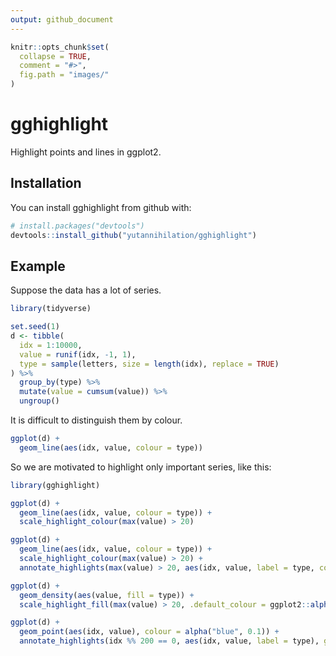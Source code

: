 ```yaml
---
output: github_document
---
```


<!-- README.md is generated from README.Rmd. Please edit that file -->

```r
knitr::opts_chunk$set(
  collapse = TRUE,
  comment = "#>",
  fig.path = "images/"
)
```

# gghighlight

Highlight points and lines in ggplot2.

## Installation

You can install gghighlight from github with:

```r
# install.packages("devtools")
devtools::install_github("yutannihilation/gghighlight")
```

## Example

Suppose the data has a lot of series.

```r
library(tidyverse)

set.seed(1)
d <- tibble(
  idx = 1:10000,
  value = runif(idx, -1, 1),
  type = sample(letters, size = length(idx), replace = TRUE)
) %>%
  group_by(type) %>%
  mutate(value = cumsum(value)) %>%
  ungroup()
```

It is difficult to distinguish them by colour.

```r
ggplot(d) +
  geom_line(aes(idx, value, colour = type))
```

So we are motivated to highlight only important series, like this:

```r
library(gghighlight)

ggplot(d) +
  geom_line(aes(idx, value, colour = type)) +
  scale_highlight_colour(max(value) > 20)
```


```r
ggplot(d) +
  geom_line(aes(idx, value, colour = type)) +
  scale_highlight_colour(max(value) > 20) +
  annotate_highlights(max(value) > 20, aes(idx, value, label = type, colour = type))
```


```r
ggplot(d) +
  geom_density(aes(value, fill = type)) +
  scale_highlight_fill(max(value) > 20, .default_colour = ggplot2::alpha("blue", 0.05))
```

```r
ggplot(d) +
  geom_point(aes(idx, value), colour = alpha("blue", 0.1)) +
  annotate_highlights(idx %% 200 == 0, aes(idx, value, label = type), grouped = FALSE)
```
